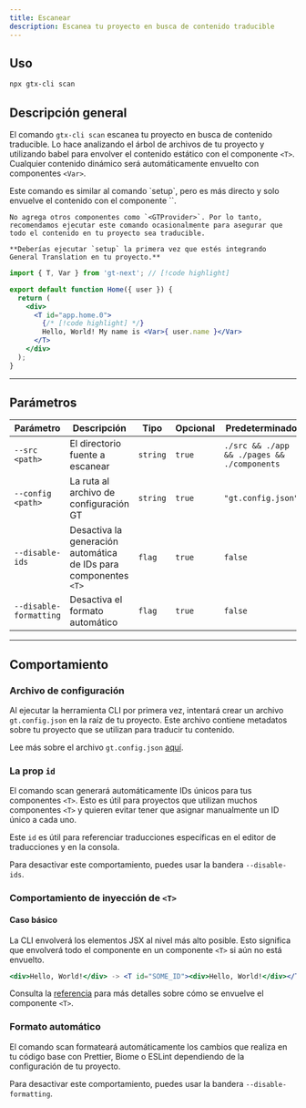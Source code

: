 ```yaml
---
title: Escanear
description: Escanea tu proyecto en busca de contenido traducible
---
```

## Uso

```bash
npx gtx-cli scan
```

## Descripción general

El comando `gtx-cli scan` escanea tu proyecto en busca de contenido traducible.
Lo hace analizando el árbol de archivos de tu proyecto y utilizando babel para envolver el contenido estático con el componente `<T>`.
Cualquier contenido dinámico será automáticamente envuelto con componentes `<Var>`.

<Callout type="info">
    Este comando es similar al comando `setup`, pero es más directo y solo envuelve el contenido con el componente `<T>`.

    No agrega otros componentes como `<GTProvider>`. Por lo tanto, recomendamos ejecutar este comando ocasionalmente para asegurar que todo el contenido en tu proyecto sea traducible.

    **Deberías ejecutar `setup` la primera vez que estés integrando General Translation en tu proyecto.**
</Callout>


```jsx title="src/app/Home.js"
import { T, Var } from 'gt-next'; // [!code highlight]

export default function Home({ user }) {
  return (
    <div>
      <T id="app.home.0">
        {/* [!code highlight] */}
        Hello, World! My name is <Var>{ user.name }</Var>
      </T>
    </div>
  );
}
```

---

## Parámetros

| Parámetro       | Descripción                                      | Tipo    | Opcional | Predeterminado         |
|-----------------|--------------------------------------------------|---------|----------|-----------------|
| `--src <path>`           | El directorio fuente a escanear                     | `string`  | `true`     |  `./src && ./app && ./pages && ./components` |
| `--config <path>`        | La ruta al archivo de configuración GT                   | `string`  | `true`     | `"gt.config.json"` |
| `--disable-ids`   | Desactiva la generación automática de IDs para componentes `<T>`         | `flag` | `true`    | `false`           |
| `--disable-formatting`   | Desactiva el formato automático         | `flag` | `true`    | `false`           |


---

## Comportamiento

### Archivo de configuración

Al ejecutar la herramienta CLI por primera vez, intentará crear un archivo `gt.config.json` en la raíz de tu proyecto.
Este archivo contiene metadatos sobre tu proyecto que se utilizan para traducir tu contenido.

Lee más sobre el archivo `gt.config.json` [aquí](/docs/cli/reference/config).

### La prop `id`

El comando scan generará automáticamente IDs únicos para tus componentes `<T>`.
Esto es útil para proyectos que utilizan muchos componentes `<T>` y quieren evitar tener que asignar manualmente un ID único a cada uno.

Este `id` es útil para referenciar traducciones específicas en el editor de traducciones y en la consola.

Para desactivar este comportamiento, puedes usar la bandera `--disable-ids`.

### Comportamiento de inyección de `<T>`

#### Caso básico

La CLI envolverá los elementos JSX al nivel más alto posible.
Esto significa que envolverá todo el componente en un componente `<T>` si aún no está envuelto.

```jsx
<div>Hello, World!</div> -> <T id="SOME_ID"><div>Hello, World!</div></T>
```

Consulta la [referencia](/docs/cli/reference/wrapping) para más detalles sobre cómo se envuelve el componente `<T>`.

### Formato automático

El comando scan formateará automáticamente los cambios que realiza en tu código base con Prettier, Biome o ESLint dependiendo de la configuración de tu proyecto.

Para desactivar este comportamiento, puedes usar la bandera `--disable-formatting`.